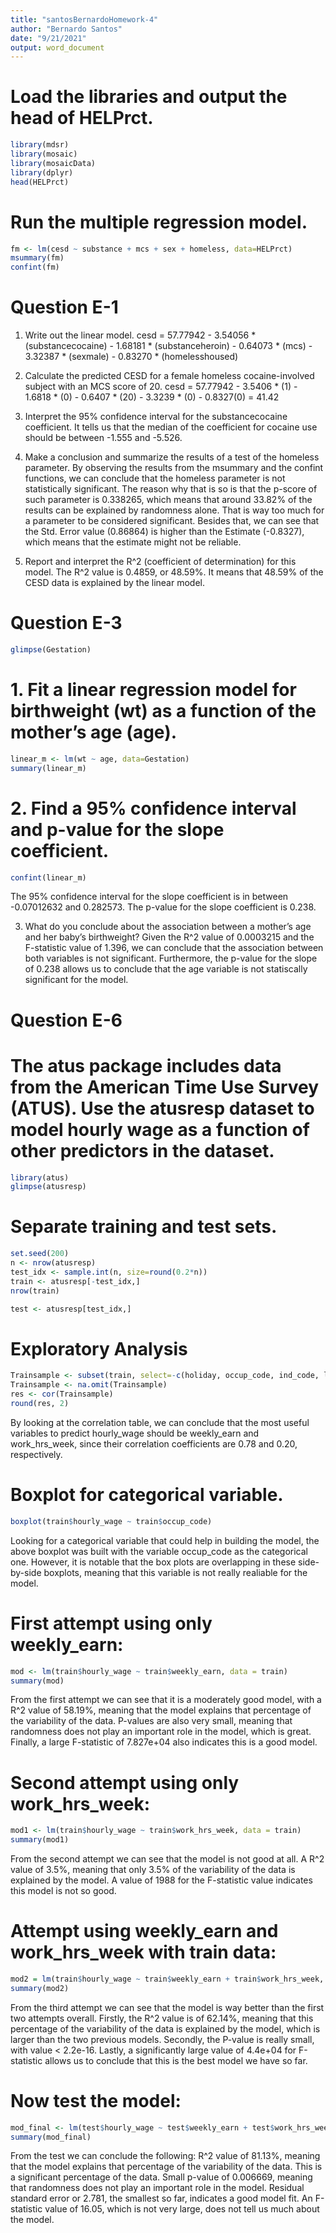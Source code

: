 ---
title: "santosBernardoHomework-4"
author: "Bernardo Santos"
date: "9/21/2021"
output: word_document
---
# Load the libraries and output the head of HELPrct.
```{r}
library(mdsr)
library(mosaic)
library(mosaicData)
library(dplyr)
head(HELPrct)
```

# Run the multiple regression model.
```{r}
fm <- lm(cesd ~ substance + mcs + sex + homeless, data=HELPrct)
msummary(fm)
confint(fm)
```

# Question E-1

1. Write out the linear model.
cesd = 57.77942 - 3.54056 * (substancecocaine) - 1.68181 * (substanceheroin) - 0.64073 * (mcs) -
3.32387 * (sexmale) - 0.83270 * (homelesshoused)

2. Calculate the predicted CESD for a female homeless cocaine-involved subject with an MCS score of 20.
cesd = 57.77942 - 3.5406 * (1) - 1.6818 * (0) - 0.6407 * (20) - 3.3239 * (0) - 0.8327(0) = 41.42

3. Interpret the 95% confidence interval for the substancecocaine coefficient.
It tells us that the median of the coefficient for cocaine use should be between -1.555 and -5.526.

4. Make a conclusion and summarize the results of a test of the homeless parameter.
By observing the results from the msummary and the confint functions, we can conclude that the homeless parameter is not statistically significant. The reason why that is so is that the p-score of such parameter is 0.338265, which means that around 33.82% of the results can be explained by randomness alone. That is way too much for a parameter to be considered significant. Besides that, we can see that the Std. Error value (0.86864) is higher than the Estimate (-0.8327), which means that the estimate might not be reliable.

5. Report and interpret the R^2 (coefficient of determination) for this model.
The R^2 value is 0.4859, or 48.59%. It means that 48.59% of the CESD data is explained by the linear model.

# Question E-3
```{r}
glimpse(Gestation)
```

# 1. Fit a linear regression model for birthweight (wt) as a function of the mother’s age (age).
```{r}
linear_m <- lm(wt ~ age, data=Gestation)
summary(linear_m)
```

# 2. Find a 95% confidence interval and p-value for the slope coefficient.
```{r}
confint(linear_m)
```
The 95% confidence interval for the slope coefficient is in between -0.07012632 and 0.282573.
The p-value for the slope coefficient is 0.238.

3. What do you conclude about the association between a mother’s age and her baby’s birthweight?
Given the R^2 value of 0.0003215 and the F-statistic value of 1.396, we can conclude that the association between both variables is not significant. Furthermore, the p-value for the slope of 0.238 allows us to conclude that the age variable is not statiscally significant for the model.

# Question E-6
# The atus package includes data from the American Time Use Survey (ATUS). Use the atusresp dataset to model hourly wage as a function of other predictors in the dataset.
```{r}
library(atus)
glimpse(atusresp)
```

# Separate training and test sets.
```{r}
set.seed(200)
n <- nrow(atusresp)
test_idx <- sample.int(n, size=round(0.2*n))
train <- atusresp[-test_idx,]
nrow(train)

test <- atusresp[test_idx,]
```

# Exploratory Analysis
```{r}
Trainsample <- subset(train, select=-c(holiday, occup_code, ind_code, labor_status, student_status, ptft, work_class, mult_jobs, partner_hh, partner_works, partner_ptft, hh_size, hh_child))
Trainsample <- na.omit(Trainsample)
res <- cor(Trainsample)
round(res, 2) 
```
By looking at the correlation table, we can conclude that the most useful variables to predict hourly_wage should be weekly_earn and work_hrs_week, since their correlation coefficients are 0.78 and 0.20, respectively.

# Boxplot for categorical variable.
```{r}
boxplot(train$hourly_wage ~ train$occup_code)
```
Looking for a categorical variable that could help in building the model, the above boxplot was built with the variable occup_code as the categorical one. However, it is notable that the box plots are overlapping in these side-by-side boxplots, meaning that this variable is not really realiable for the model.

# First attempt using only weekly_earn:
```{r}
mod <- lm(train$hourly_wage ~ train$weekly_earn, data = train)
summary(mod)
```
From the first attempt we can see that it is a moderately good model, with a R^2 value of 58.19%, meaning that the model explains that percentage of the variability of the data. P-values are also very small, meaning that randomness does not play an important role in the model, which is great. Finally, a large F-statistic of 7.827e+04 also indicates this is a good model.

# Second attempt using only work_hrs_week:
```{r}
mod1 <- lm(train$hourly_wage ~ train$work_hrs_week, data = train)
summary(mod1)
```
From the second attempt we can see that the model is not good at all. A R^2 value of 3.5%, meaning that only 3.5% of the variability of the data is explained by the model. A value of 1988 for the F-statistic value indicates this model is not so good.

# Attempt using weekly_earn and work_hrs_week with train data:
```{r}
mod2 = lm(train$hourly_wage ~ train$weekly_earn + train$work_hrs_week, data = train)
summary(mod2)
```
From the third attempt we can see that the model is way better than the first two attempts overall. Firstly, the R^2 value is of 62.14%, meaning that this percentage of the variability of the data is explained by the model, which is larger than the two previous models. Secondly, the P-value is really small, with value < 2.2e-16. Lastly, a significantly large value of 4.4e+04 for F-statistic allows us to conclude that this is the best model we have so far. 

# Now test the model:
```{r}
mod_final <- lm(test$hourly_wage ~ test$weekly_earn + test$work_hrs_week, data = test)
summary(mod_final)
```
From the test we can conclude the following:
R^2 value of 81.13%, meaning that the model explains that percentage of the variability of the data. This is a significant percentage of the data.
Small p-value of 0.006669, meaning that randomness does not play an important role in the model.
Residual standard error or 2.781, the smallest so far, indicates a good model fit.
An F-statistic value of 16.05, which is not very large, does not tell us much about the model.